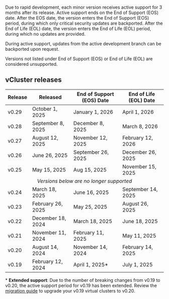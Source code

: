 
Due to rapid development, each minor version receives active support for 3 months after its release. Active support ends on the End of Support (EOS) date. After the EOS date, the version enters the End of Support (EOS) period, during which only critical security updates are backported. After the End of Life (EOL) date, the version enters the End of Life (EOL) period, during which no updates are provided. 

During active support, updates from the active development branch can be backported upon request.

Versions not listed under End of Support (EOS) or End of Life (EOL) are considered unsupported.

## vCluster releases

<table>
  <thead>
    <tr>
      <th>Release</th>
      <th>Released</th>
      <th>End of Support (EOS) Date</th>
      <th>End of Life (EOL) Date</th>
    </tr>
  </thead>
  <tbody>
    <tr>
      <td>v0.29</td>
      <td>October 1, 2025</td>
      <td>January 1, 2026</td>
      <td>April 1, 2026</td>
    </tr>
    <tr>
      <td>v0.28</td>
      <td>September 8, 2025</td>
      <td>December 8, 2025</td>
      <td>March 8, 2026</td>
    </tr>
    <tr>
      <td>v0.27</td>
      <td>August 12, 2025</td>
      <td>November 12, 2025</td>
      <td>February 12, 2026</td>
    </tr>
    <tr>
      <td>v0.26</td>
      <td>June 26, 2025</td>
      <td>September 26, 2025</td>
      <td>December 26, 2025</td>
    </tr>
    <tr>
      <td>v0.25</td>
      <td>May 15, 2025</td>
      <td>Aug 15, 2025</td>
      <td>November 15, 2025</td>
    </tr>
    <tr>
      <td colspan="4" align="center"><i>Versions below are no longer supported</i></td>
    </tr>
    <tr>
      <td>v0.24</td>
      <td>March 18, 2025</td>
      <td>June 16, 2025</td>
      <td>September 14, 2025</td>
    </tr>
    <tr>
      <td>v0.23</td>
      <td>February 26, 2025</td>
      <td>May 25, 2025</td>
      <td>August 26, 2025</td>
    </tr>
    <tr>
      <td>v0.22</td>
      <td>December 18, 2024</td>
      <td>March 18, 2025</td>
      <td>June 18, 2025</td>
    </tr>
    <tr>
      <td>v0.21</td>
      <td>November 11, 2024</td>
      <td>February 11, 2025</td>
      <td>May 11, 2025</td>
    </tr>
    <tr>
      <td>v0.20</td>
      <td>August 14, 2024</td>
      <td>November 14, 2024</td>
      <td>February 14, 2025</td>
    </tr>
    <tr>
      <td>v0.19</td>
      <td>February 12, 2024</td>
      <td>April 1, 2025*</td>
      <td>July 1, 2025</td>
    </tr>
  </tbody>
</table>

\* **Extended support**: Due to the number of breaking changes from v0.19 to v0.20, the active support period for v0.19 has been extended. Review the [migration guide](/vcluster/reference/migrations/0-20-migration) to upgrade your v0.19 virtual clusters to v0.20.

<SupportTerminology />
